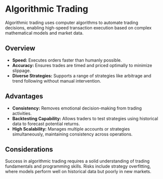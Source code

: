 # Algorithmic Trading

Algorithmic trading uses computer algorithms to automate trading decisions, enabling high-speed transaction execution based on complex mathematical models and market data.

## Overview

- **Speed:** Executes orders faster than humanly possible.
- **Accuracy:** Ensures trades are timed and priced optimally to minimize slippage.
- **Diverse Strategies:** Supports a range of strategies like arbitrage and trend following without manual intervention.

## Advantages

- **Consistency:** Removes emotional decision-making from trading activities.
- **Backtesting Capability:** Allows traders to test strategies using historical data to forecast potential returns.
- **High Scalability:** Manages multiple accounts or strategies simultaneously, maintaining consistency across operations.

## Considerations

Success in algorithmic trading requires a solid understanding of trading fundamentals and programming skills. Risks include strategy overfitting, where models perform well on historical data but poorly in new markets.